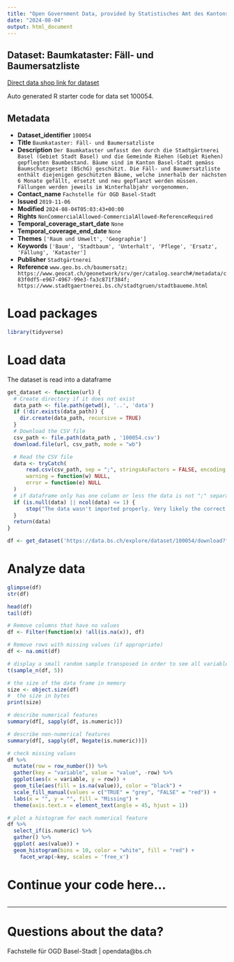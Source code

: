 ```yaml
---
title: "Open Government Data, provided by Statistisches Amt des Kantons Basel-Stadt - Fachstelle OGD"
date: "2024-08-04"
output: html_document
---
```


## Dataset: Baumkataster: Fäll- und Baumersatzliste

[Direct data shop link for dataset](https://data.bs.ch/explore/dataset/100054)

Auto generated R starter code for data set 100054.

## Metadata

- **Dataset_identifier** `100054`
- **Title** `Baumkataster: Fäll- und Baumersatzliste`
- **Description** `Der Baumkataster umfasst den durch die Stadtgärtnerei Basel (Gebiet Stadt Basel) und die Gemeinde Riehen (Gebiet Riehen) gepflegten Baumbestand. Bäume sind im Kanton Basel-Stadt gemäss Baumschutzgesetz (BSchG) geschützt. Die Fäll- und Baumersatzliste enthält diejenigen geschützten Bäume, welche innerhalb der nächsten 6 Monate gefällt, ersetzt und neu gepflanzt werden müssen. Fällungen werden jeweils im Winterhalbjahr vorgenommen.`
- **Contact_name** `Fachstelle für OGD Basel-Stadt`
- **Issued** `2019-11-06`
- **Modified** `2024-08-04T05:03:43+00:00`
- **Rights** `NonCommercialAllowed-CommercialAllowed-ReferenceRequired`
- **Temporal_coverage_start_date** `None`
- **Temporal_coverage_end_date** `None`
- **Themes** `['Raum und Umwelt', 'Geographie']`
- **Keywords** `['Baum', 'Stadtbaum', 'Unterhalt', 'Pflege', 'Ersatz', 'Fällung', 'Kataster']`
- **Publisher** `Stadtgärtnerei`
- **Reference** `www.geo.bs.ch/baumersatz; https://www.geocat.ch/geonetwork/srv/ger/catalog.search#/metadata/c83f0df5-e967-4967-99e3-fa3c871f384f; https://www.stadtgaertnerei.bs.ch/stadtgruen/stadtbaueme.html`


# Load packages

```r

library(tidyverse)
```

# Load data

The dataset is read into a dataframe

```r
get_dataset <- function(url) {
  # Create directory if it does not exist
  data_path <- file.path(getwd(), '..', 'data')
  if (!dir.exists(data_path)) {
    dir.create(data_path, recursive = TRUE)
  }
  # Download the CSV file
  csv_path <- file.path(data_path , '100054.csv')
  download.file(url, csv_path, mode = "wb")

  # Read the CSV file
  data <- tryCatch(
      read.csv(csv_path, sep = ";", stringsAsFactors = FALSE, encoding = "UTF-8"),
      warning = function(w) NULL,
      error = function(e) NULL
  )
  # if dataframe only has one column or less the data is not ";" separated
  if (is.null(data) || ncol(data) <= 1) {
      stop("The data wasn't imported properly. Very likely the correct separator couldn't be found.\nPlease check the dataset manually and adjust the code.")
  }
  return(data)
}
```

```r

df <- get_dataset('https://data.bs.ch/explore/dataset/100054/download?format=csv&timezone=Europe%2FZurich')

```

# Analyze data

```r

glimpse(df)
str(df)

head(df)
tail(df)

```

```r
# Remove columns that have no values
df <- Filter(function(x) !all(is.na(x)), df)

# Remove rows with missing values (if appropriate)
df <- na.omit(df)
```

```r
# display a small random sample transposed in order to see all variables
t(sample_n(df, 5))
```

```r
# the size of the data frame in memory
size <- object.size(df)
#  the size in bytes
print(size)
```

```r
# describe numerical features
summary(df[, sapply(df, is.numeric)])
```

```r
# describe non-numerical features
summary(df[, sapply(df, Negate(is.numeric))])
```

```r
# check missing values
df %>%
  mutate(row = row_number()) %>%
  gather(key = "variable", value = "value", -row) %>%
  ggplot(aes(x = variable, y = row)) +
  geom_tile(aes(fill = is.na(value)), color = "black") +
  scale_fill_manual(values = c("TRUE" = "grey", "FALSE" = "red")) +
  labs(x = "", y = "", fill = "Missing") +
  theme(axis.text.x = element_text(angle = 45, hjust = 1))
```

```r
# plot a histogram for each numerical feature
df %>%
  select_if(is.numeric) %>%
  gather() %>%
  ggplot( aes(value)) +
  geom_histogram(bins = 10, color = "white", fill = "red") +
    facet_wrap(~key, scales = 'free_x')
```

# Continue your code here...

```r

```
------------------------------------------------------------------------

# Questions about the data?

Fachstelle für OGD Basel-Stadt | opendata@bs.ch
